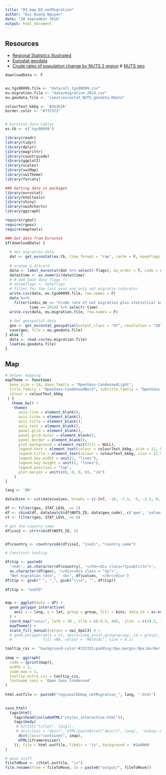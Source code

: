 ```yaml
---
title: "03_map_EU_netMigration"
author: "Duc-Quang Nguyen"
date: "20 September 2016"
output: html_document
---
```



## Resources
* [Regional Statistics Illustrated](http://ec.europa.eu/eurostat/cache/RSI/#?vis=nuts2.population&lang=en)
* [Eurostat geodata](http://ec.europa.eu/eurostat/web/gisco/geodata/reference-data/administrative-units-statistical-units/nuts)
* [Crude rates of population change by NUTS 2 region](http://ec.europa.eu/eurostat/web/products-datasets/-/tgs00099)
# [NUTS geo](http://ec.europa.eu/eurostat/web/products-manuals-and-guidelines/-/KS-GQ-14-006)


```r
downloadData <- F


eu.tgs00099.file <- "data/all_tgs00099.csv"
eu.migration.file <- "data/migration.2014.csv"
eu.geodata.file <- "input/eurostat_NUTS_geodata.Rdata"

colourText_bkbg <- '#262626'
border.color <- "#737373"


# Eurostat data tables
es.tb <- c('tgs00099')

library(readr)
library(tidyr)
library(dplyr)
library(magrittr)
library(countrycode)
library(ggplot2)
library(scales)
library(swiMap)
library(swiTheme)
library(forcats)

### Getting data in packages
library(eurostat)
library(htmltools)
library(shiny)
library(swiRcharts)
library(ggiraph)

require(rgdal)
require(rgeos)
require(maptools)
```



```r
### Get data from Eurostat
if(downloadData) {
  
  # Get migration data 
  dat <- get_eurostat(es.tb, time_format = "raw", cache = F, keepFlags = T)
  
  # wrange & discard 
  data <- label_eurostat(dat %>% select(-flags), eu_order = T, code = c("geo"))
  data$time <- as.numeric(data$time)
  # # add back data flags ??
  # data$flags <- dat$flags
  # filter for the last year and only net migratio indicator
  write.csv(data, eu.tgs00099.file, row.names = F)
  data %<>% 
    filter(indic_de == "Crude rate of net migration plus statistical adjustment", 
           time == 2014) %>% select(-time)
  write.csv(data, eu.migration.file, row.names = F)
  
  # Get geospatial data
  geo <- get_eurostat_geospatial(output_class = "df", resolution = "20")
  save(geo, file = eu.geodata.file)
} else {
  data <- read.csv(eu.migration.file)
  load(eu.geodata.file)
}

```

## Map

```r
# helper mapping 
mapTheme <- function(
  base_size = 14, base_family = "OpenSans-CondensedLight",
  title_family = "OpenSans-CondensedBold", subtitle_family = "OpenSans-CondensedLight",
  colour = colourText_bkbg
 ) { 
   theme_bw() + 
    theme(
      axis.line = element_blank(),
      axis.ticks = element_blank(), 
      axis.title = element_blank(), 
      axis.text = element_blank(),
      panel.grid = element_blank(),
      panel.grid.minor = element_blank(),
      panel.border = element_blank(),
      plot.background = element_rect(fill = NULL),
      legend.text = element_text(colour = colourText_bkbg, size = 11, hjust = 1),
      legend.title = element_text(colour = colourText_bkbg, size = 12.5),
      legend.key.width = unit(2, "lines"),
      legend.key.height = unit(2, "lines"),
      legend.position = "top",
      plot.margin = unit(c(0, 0, 0, 0), "cm")
    ) 
}
```


```r

lang <- 'EN'

data$bins <- cut(data$values, breaks = c(-Inf, -10, -7.5, -5, -2.5, 0, 2.5, 5, 7.5, 10, Inf))

df <- filter(geo, STAT_LEVL_ == 2)
df <- cbind(df, data[match(df$NUTS_ID, data$geo_code), c('geo', 'values', 'bins')])
ct <- filter(geo, STAT_LEVL_ == 0)

# get the country name 
df$iso2 <- strtrim(df$NUTS_ID, 2)


df$country <- countrycode(df$iso2, "iso2c", "country.name")

# Construct tooltip

df$tip <- paste0(
  '<h4>', as.character(df$country), '</h4><div class="tpsubtitle">',
  as.character(df$geo), '</div><div class = "tp">',
  "Net migration rate", ' <b>', df$values, '</b></div>')
df$tip <- gsub("'", "_", gsub("\\\n", "", df$tip))
  
df$tip <- "asdfD"


map <- ggplot(data = df) + 
  geom_polygon_interactive(
    aes( x = long, y = lat, group = group, fill = bins, data_id = as.numeric(id), tooltip = tip)
  ) +
  coord_map("conic", lat0 = 30 , xlim = c(-9.5, 44),  ylim  = c(34.5, 72)) + 
  mapTheme() +
  scale_fill_manual(values = swi_dpal3) # + 
  # geom_polygon(data = ct, aes(x=long,y=lat,group=group, id = group), 
  #              fill =NA, colour = "#8c8c8c", size = 0.1)

tooltip_css <- "background-color:#333333;padding:0px;margin:0px;border-radius:5px;"
  
imap <- ggiraph(
  code = {print(map)}, 
  width = 1, 
  zoom_max = 3, 
  tooltip_extra_css = tooltip_css,
  fontname_sans = 'Open Sans Condensed'
)
  
html.outfile <- paste0("regionalEUmap_netMigration_", lang, ".html")
    

save_html(
  tags$html(
    tags$head(includeHTML("styles_interactive.html")),
    tags$body(    
     # h2(txt["title1", lang]),
     # div(class = "descr", HTML(paste0(txt["descr1", lang],  '&nbsp; &nbsp; <img src="Interactive_icon.svg.png" width="23" align="top">'))),
      div(class="container", imap),
      HTML(iframeresizer)  
    )), file = html.outfile, libdir = "js", background = '#1a0000'
)

# move stuff
fileToMove <- c(html.outfile, "js")
file.rename(from = fileToMove, to = paste0("output/", fileToMove))
    
    
```